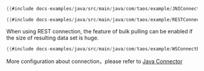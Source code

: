```java title="Native Connection"
{{#include docs-examples/java/src/main/java/com/taos/example/JNIConnectExample.java}}
```
```java title="REST Connection"
{{#include docs-examples/java/src/main/java/com/taos/example/RESTConnectExample.java:main}}
```
When using REST connection, the feature of bulk pulling can be enabled if the size of resulting data set is huge.

```java title="Enable Bulk Pulling" {4}
{{#include docs-examples/java/src/main/java/com/taos/example/WSConnectExample.java:main}}
```
More configuration about connection，please refer to [Java Connector](/reference/connector/java)